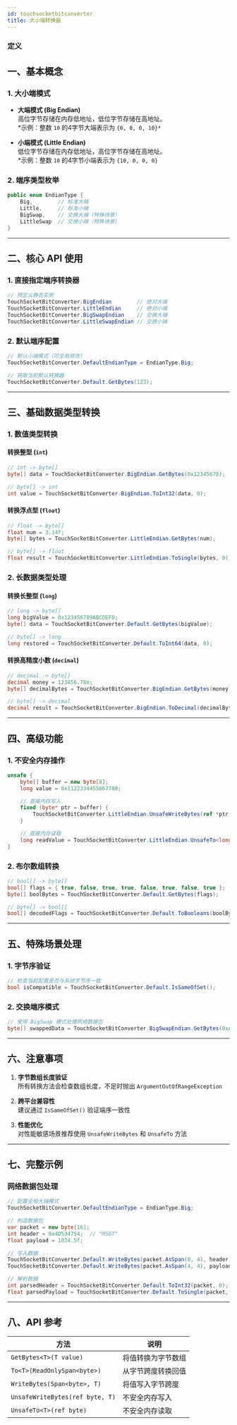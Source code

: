 ```yaml
---
id: touchsocketbitconverter
title: 大小端转换器
---
```



### 定义

<TouchSocketCoreDefinition />


## 一、基本概念

### 1. 大小端模式
- **大端模式 (Big Endian)**  
  高位字节存储在内存低地址，低位字节存储在高地址。  
  *示例：整数 `10` 的4字节大端表示为 `{0, 0, 0, 10}*`

- **小端模式 (Little Endian)**  
  低位字节存储在内存低地址，高位字节存储在高地址。  
  *示例：整数 `10` 的4字节小端表示为 `{10, 0, 0, 0}`

### 2. 端序类型枚举
```csharp
public enum EndianType {
    Big,        // 标准大端
    Little,     // 标准小端
    BigSwap,    // 交换大端（特殊场景）
    LittleSwap  // 交换小端（特殊场景）
}
```

---


## 二、核心 API 使用

### 1. 直接指定端序转换器
```csharp
// 预定义静态实例
TouchSocketBitConverter.BigEndian        // 绝对大端
TouchSocketBitConverter.LittleEndian     // 绝对小端
TouchSocketBitConverter.BigSwapEndian    // 交换大端
TouchSocketBitConverter.LittleSwapEndian // 交换小端
```

### 2. 默认端序配置
```csharp
// 默认小端模式（可全局修改）
TouchSocketBitConverter.DefaultEndianType = EndianType.Big;

// 获取当前默认转换器
TouchSocketBitConverter.Default.GetBytes(123);
```

---

## 三、基础数据类型转换

### 1. 数值类型转换
#### 转换整型 (`int`)
```csharp
// int -> byte[]
byte[] data = TouchSocketBitConverter.BigEndian.GetBytes(0x12345678); 

// byte[] -> int
int value = TouchSocketBitConverter.BigEndian.ToInt32(data, 0);
```

#### 转换浮点型 (`float`)
```csharp
// float -> byte[]
float num = 3.14f;
byte[] bytes = TouchSocketBitConverter.LittleEndian.GetBytes(num);

// byte[] -> float
float result = TouchSocketBitConverter.LittleEndian.ToSingle(bytes, 0);
```

### 2. 长数据类型处理
#### 转换长整型 (`long`)
```csharp
// long -> byte[]
long bigValue = 0x123456789ABCDEF0;
byte[] data = TouchSocketBitConverter.Default.GetBytes(bigValue);

// byte[] -> long
long restored = TouchSocketBitConverter.Default.ToInt64(data, 0);
```

#### 转换高精度小数 (`decimal`)
```csharp
// decimal -> byte[]
decimal money = 123456.78m;
byte[] decimalBytes = TouchSocketBitConverter.BigEndian.GetBytes(money);

// byte[] -> decimal
decimal result = TouchSocketBitConverter.BigEndian.ToDecimal(decimalBytes, 0);
```

---

## 四、高级功能

### 1. 不安全内存操作
```csharp
unsafe {
    byte[] buffer = new byte[8];
    long value = 0x1122334455667788;

    // 直接内存写入
    fixed (byte* ptr = buffer) {
        TouchSocketBitConverter.LittleEndian.UnsafeWriteBytes(ref *ptr, value);
    }

    // 直接内存读取
    long readValue = TouchSocketBitConverter.LittleEndian.UnsafeTo<long>(ref buffer[0]);
}
```

### 2. 布尔数组转换
```csharp
// bool[] -> byte[]
bool[] flags = { true, false, true, true, false, true, false, true };
byte[] boolBytes = TouchSocketBitConverter.Default.GetBytes(flags);

// byte[] -> bool[]
bool[] decodedFlags = TouchSocketBitConverter.Default.ToBooleans(boolBytes, length: 1);
```

---

## 五、特殊场景处理

### 1. 字节序验证
```csharp
// 检查当前配置是否与系统字节序一致
bool isCompatible = TouchSocketBitConverter.Default.IsSameOfSet();
```

### 2. 交换端序模式
```csharp
// 使用 BigSwap 模式处理网络数据包
byte[] swappedData = TouchSocketBitConverter.BigSwapEndian.GetBytes(0xAABBCCDD);
```

---

## 六、注意事项

1. **字节数组长度验证**  
   所有转换方法会检查数组长度，不足时抛出 `ArgumentOutOfRangeException`

2. **跨平台兼容性**  
   建议通过 `IsSameOfSet()` 验证端序一致性

3. **性能优化**  
   对性能敏感场景推荐使用 `UnsafeWriteBytes` 和 `UnsafeTo` 方法

---

## 七、完整示例

### 网络数据包处理
```csharp
// 配置全局大端模式
TouchSocketBitConverter.DefaultEndianType = EndianType.Big;

// 构造数据包
var packet = new byte[16];
int header = 0x4D534754;  // "MSGT"
float payload = 1024.5f;

// 写入数据
TouchSocketBitConverter.Default.WriteBytes(packet.AsSpan(0, 4), header);
TouchSocketBitConverter.Default.WriteBytes(packet.AsSpan(4, 4), payload);

// 解析数据
int parsedHeader = TouchSocketBitConverter.Default.ToInt32(packet, 0);
float parsedPayload = TouchSocketBitConverter.Default.ToSingle(packet, 4);
```

---

## 八、API 参考

| 方法 | 说明 |
|------|------|
| `GetBytes<T>(T value)` | 将值转换为字节数组 |
| `To<T>(ReadOnlySpan<byte>)` | 从字节跨度转换回值 |
| `WriteBytes(Span<byte>, T)` | 将值写入字节跨度 |
| `UnsafeWriteBytes(ref byte, T)` | 不安全内存写入 |
| `UnsafeTo<T>(ref byte)` | 不安全内存读取 |
